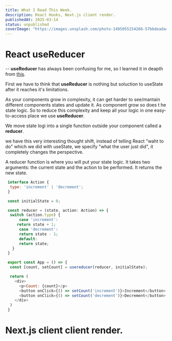 ```yaml
---
title: What I Read This Week.
description: React Hooks, Next.js client render.
publishedAt: 2025-03-14
status: unpublished
coverImage: "https://images.unsplash.com/photo-1495055154266-57bbdeada43e?q=80&w=2070&auto=format&fit=crop&ixlib=rb-4.0.3&ixid=M3wxMjA3fDB8MHxwaG90by1wYWdlfHx8fGVufDB8fHx8fA%3D%3D"
---
```


# React useReducer
-- **useReducer** has always been confusing for me, so I learned it in deapth from [this](https://www.youtube.com/watch?v=rgp_iCVS8ys).

First we have to think that **useReducer** is nothing but soluction to useState after it reaches it's limitations.

As your components grow in complexity, it can get harder to see/mantain different components states and update it. As component grow so does t he state logic.
So to reduce this complexity and keep all your logic in one easy-to-access place we use **useReducer**.

We move state logi into a single function outside your component called a **reducer**.

we have this very interesting thought shift, instead of telling React "waht to do" which we did with useState, we specify "what the user just did", it completely changes the perspective.

A reducer function is where you will put your state logic. It takes two arguments: the current state and the action to be performed. It returns the new state.

```js
 interface Action {
  type: 'increment' | 'decrement';	 
 } 

 const initialState = 0;

 const reducer = (state, action: Action) => {
  switch (action.type) {
      case 'increment':
	 return state + 1;
      case 'decrement':
	  return state - 1;
      default:
	  return state;
   }
 }

 export const App = () => {
  const [count, setCount] = usereducer(reducer, initialState);

  return (
    <div>
      <p>Count: {count}</p>
      <button onClick={() => setCount('increment')}>Increment</button>
      <button onClick={() => setCount('decrement')}>Decrement</button>
    </div>
  )
 }
```

# Next.js client client render.


